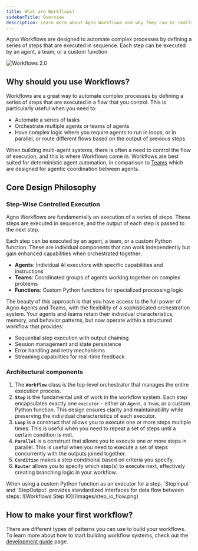 ```yaml
---
title: What are Workflows?
sidebarTitle: Overview
description: Learn more about Agno Workflows and why they can be really useful to build a multi-agent system 
---
```


Agno Workflows are designed to automate complex processes by defining a series of steps that are executed in sequence. Each step can be executed by an agent, a team, or a custom function.

![Workflows 2.0](/images//workflows_v2_flow.png)

## Why should you use Workflows?

Workflows are a great way to automate complex processes by defining a series of steps that are executed in a flow that you control. This is particularly useful when you need to:

- Automate a series of tasks
- Orchestrate multiple agents or teams of agents
- Have complex logic where you require agents to run in loops, or in parallel, or route different flows based on the output of previous steps

When building multi-agent systems, there is often a need to control the flow of execution, and this is where Workflows come in. Workflows are best suited for deterministic agent automation, in comparison to [Teams](/teams) which are designed for agentic coordination between agents.

## Core Design Philosophy

### Step-Wise Controlled Execution
Agno Workflows are fundamentally an execution of a series of steps. These steps are executed in sequence, and the output of each step is passed to the next step.

Each step can be executed by an agent, a team, or a custom Python function. These are individual components that can work independently but gain enhanced capabilities when orchestrated together:
- **Agents**: Individual AI executors with specific capabilities and instructions
- **Teams**: Coordinated groups of agents working together on complex problems
- **Functions**: Custom Python functions for specialized processing logic

The beauty of this approach is that you have access to the full power of Agno Agents and Teams, with the flexibility of a sophisticated orchestration system. 
Your agents and teams retain their individual characteristics, memory, and behavior patterns, but now operate within a structured workflow that provides:
- Sequential step execution with output chaining
- Session management and state persistence
- Error handling and retry mechanisms
- Streaming capabilities for real-time feedback


### Architectural components
1. The **`Workflow`** class is the top-level orchestrator that manages the entire execution process.
2. **`Step`** is the fundamental unit of work in the workflow system. Each step encapsulates exactly one `executor` - either an `Agent`, a `Team`, or a custom Python function. This design ensures clarity and maintainability while preserving the individual characteristics of each executor.
3. **`Loop`** is a construct that allows you to execute one or more steps multiple times. This is useful when you need to repeat a set of steps until a certain condition is met.
4. **`Parallel`** is a construct that allows you to execute one or more steps in parallel. This is useful when you need to execute a set of steps concurrently with the outputs joined together.
5. **`Condition`** makes a step conditional based on criteria you specify.
6. **`Router`** allows you to specify which step(s) to execute next, effectively creating branching logic in your workflow.

<Note>
When using a custom Python function as an executor for a step, `StepInput` and `StepOutput` provides standardized interfaces for data flow between steps:
![Workflows Step IO](/images/step_io_flow.png)
</Note>

## How to make your first workflow?

There are different types of patterns you can use to build your workflows. 
To learn more about how to start building workflow systems, check out the [development guide](/workflows_2/types_of_workflows) page.